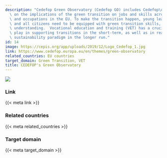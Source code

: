 ```yaml
---
description: "Cedefop Green Observatory (Cedefop GO) includes Cedefop\u2019s work\
  \ on the implications of the green transition on jobs and skills across sectors\
  \ and occupations in the EU. To make the transition happen, young learners, workers\
  \ and all citizens need to be equipped with green transition skills, knowledge and\
  \ understanding.  Vocational education and training (VET) has a crucial role to\
  \ play in supporting transitions in the short-term, as well as in reaching a new\
  \ sustainability paradigm in the longer run."
id: 14
image: https://cepis.org/app/uploads/2019/12/Logo_Cedefop_1.jpg
link: https://www.cedefop.europa.eu/en/themes/green-observatory
related_countries: EU countries
target_domain: Green Transition, VET
title: CEDEFOP's Green Observatory
---
```


![]({{< meta image >}})

### Link

{{< meta link >}}

### Related countries

{{< meta related_countries >}}

### Target domain

{{< meta target_domain >}}


